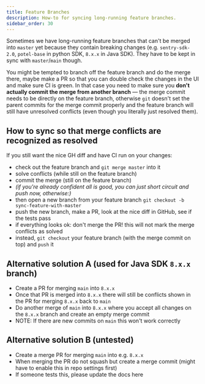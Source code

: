 ```yaml
---
title: Feature Branches
description: How-to for syncing long-running feature branches.
sidebar_order: 30
---
```


Sometimes we have long-running feature branches that can't be merged into `master` yet because they contain breaking changes (e.g. `sentry-sdk-2.0`, `potel-base` in python SDK, `8.x.x` in Java SDK). They have to be kept in sync with `master`/`main` though.

You might be tempted to branch off the feature branch and do the merge there, maybe make a PR so that you can double check the changes in the UI and make sure CI is green. In that case you need to make sure you **don't actually commit the merge from another branch** — the merge commit needs to be directly on the feature branch, otherwise `git` doesn't set the parent commits for the merge commit properly and the feature branch will still have unresolved conflicts (even though you literally just resolved them).

## How to sync so that merge conflicts are recognized as resolved

If you still want the nice GH diff and have CI run on your changes:

- check out the feature branch and `git merge master` into it
- solve conflicts (while still on the feature branch)
- commit the merge (still on the feature branch)
- *(if you're already confident all is good, you can just short circuit and push now, otherwise:)*
- then open a new branch from your feature branch `git checkout -b sync-feature-with-master`
- push the new branch, make a PR, look at the nice diff in GitHub, see if the tests pass
- if everything looks ok: don't merge the PR! this will not mark the merge conflicts as solved
- instead, `git checkout` your feature branch (with the merge commit on top) and `push` it

## Alternative solution A (used for Java SDK `8.x.x` branch)

- Create a PR for merging `main` into `8.x.x`
- Once that PR is merged into `8.x.x` there will still be conflicts shown in the PR for merging `8.x.x` back to `main`
- Do another merge of `main` into `8.x.x` where you accept all changes on the `8.x.x` branch and create an empty merge commit
- NOTE: If there are new commits on `main` this won't work correctly


## Alternative solution B (untested)

- Create a merge PR for merging `main` into e.g. `8.x.x`
- When merging the PR do not squash but create a merge commit (might have to enable this in repo settings first)
- If someone tests this, please update the docs here
